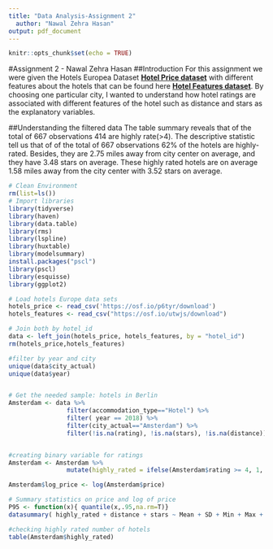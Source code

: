 ```yaml
---
title: "Data Analysis-Assignment 2"
  author: "Nawal Zehra Hasan"
output: pdf_document
---
```


```r
knitr::opts_chunk$set(echo = TRUE)
```

#Assignment 2 - Nawal Zehra Hasan 
##Introduction
For this assignment we were given the Hotels Europea Dataset [**Hotel Price dataset**](https://osf.io/p6tyr/download) with different features about the hotels that can be found here [**Hotel Features dataset**](https://osf.io/utwjs/download). By choosing one particular city, I wanted to understand how hotel ratings are associated with different features of the hotel such as distance and stars as the explanatory variables. 

##Understanding the filtered data
The table summary reveals that of the total of 667 observations 414 are highly rate(>4). The descriptive statistic tell us that of of the total of 667 observations 62% of the hotels are highly-rated. Besides, they are 2.75 miles away from city center on average, and they have 3.48 stars on average. These highly rated hotels are on average 1.58 miles away from the city center with  3.52 stars on average. 


```r
# Clean Environment
rm(list=ls())
# Import libraries
library(tidyverse)
library(haven)
library(data.table)
library(rms)
library(lspline)
library(huxtable)
library(modelsummary)
install.packages("pscl")
library(pscl)
library(esquisse)
library(ggplot2)
```

```r
# Load hotels Europe data sets
hotels_price <- read_csv('https://osf.io/p6tyr/download')
hotels_features <- read_csv("https://osf.io/utwjs/download")

# Join both by hotel_id
data <- left_join(hotels_price, hotels_features, by = "hotel_id")
rm(hotels_price,hotels_features)

#filter by year and city
unique(data$city_actual)
unique(data$year)


# Get the needed sample: hotels in Berlin
Amsterdam <- data %>% 
                filter(accommodation_type=="Hotel") %>%
                filter( year == 2018) %>% 
                filter(city_actual=="Amsterdam") %>% 
                filter(!is.na(rating), !is.na(stars), !is.na(distance))


#creating binary variable for ratings
Amsterdam <- Amsterdam %>% 
                mutate(highly_rated = ifelse(Amsterdam$rating >= 4, 1, 0))

Amsterdam$log_price <- log(Amsterdam$price)
```


```r
# Summary statistics on price and log of price
P95 <- function(x){ quantile(x,.95,na.rm=T)}
datasummary( highly_rated + distance + stars ~ Mean + SD + Min + Max + Median + P95 + N , data = Amsterdam, title = "Summary Statistics" )

#checking highly rated number of hotels
table(Amsterdam$highly_rated)
```

